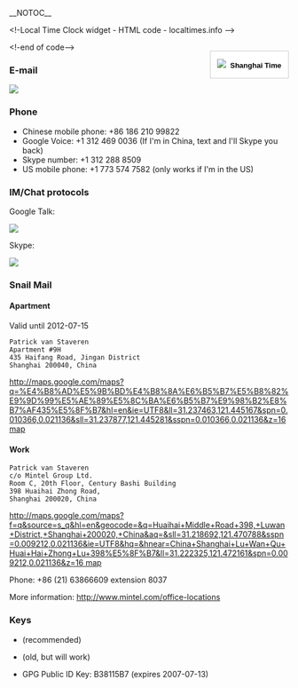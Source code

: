 __NOTOC__
<html><!-Local Time Clock widget - HTML code - localtimes.info --><div align="right" style="float: right;margin:15px 0px 0px 0px"><div align="center" style="width:140px;border:1px solid #ccc;background:#fff ;color: #fff ;font-weight:bold"><a style="padding:2px 1px;margin:2px 1px;font-size:13px;line-height:16px;font-family:arial;text-decoration:none;color:#000 ;" href="http://localtimes.info/Asia/China/Beijing/Beijing/"><img src="http://localtimes.info/images/countries/cn.png" border=0 style="border:0;margin:0;padding:0">&nbsp;&nbsp;Shanghai Time</a></div><script type="text/javascript" src="http://localtimes.info/clock.php?continent=Asia&country=China&city=Beijing&color=black-white&widget_number=1000"></script></div><!-end of code--></html>

===E-mail===
<html><img src="/util/textimage.php?text=trick.fancy-a.vanstaveren.us&size=10"></html>

===Phone===
* Chinese mobile phone: +86 186 210 99822
* Google Voice: +1 312 469 0036 (If I'm in China, text and I'll Skype you back)
* Skype number: +1 312 288 8509
* US mobile phone: +1 773 574 7582 (only works if I'm in the US)

===IM/Chat protocols===

Google Talk: <html><img src="/util/textimage.php?text=trickv.fancy-a.gmail.com&size=10"></html>

Skype: <html><img src="/util/textimage.php?text=patrick.van.staveren&size=10"></html>

===Snail Mail===

==== Apartment ====

Valid until 2012-07-15

 Patrick van Staveren
 Apartment #9H
 435 Haifang Road, Jingan District
 Shanghai 200040, China

[[http://maps.google.com/maps?q=%E4%B8%AD%E5%9B%BD%E4%B8%8A%E6%B5%B7%E5%B8%82%E9%9D%99%E5%AE%89%E5%8C%BA%E6%B5%B7%E9%98%B2%E8%B7%AF435%E5%8F%B7&hl=en&ie=UTF8&ll=31.237463,121.445167&spn=0.010366,0.021136&sll=31.237877,121.445281&sspn=0.010366,0.021136&z=16 map]]

====Work====
 Patrick van Staveren
 c/o Mintel Group Ltd.
 Room C, 20th Floor, Century Bashi Building
 398 Huaihai Zhong Road,
 Shanghai 200020, China
[[http://maps.google.com/maps?f=q&source=s_q&hl=en&geocode=&q=Huaihai+Middle+Road+398,+Luwan+District,+Shanghai+200020,+China&aq=&sll=31.218692,121.470788&sspn=0.009212,0.021136&ie=UTF8&hq=&hnear=China+Shanghai+Lu+Wan+Qu+Huai+Hai+Zhong+Lu+398%E5%8F%B7&ll=31.222325,121.472161&spn=0.009212,0.021136&z=16 map]]

Phone: +86 (21) 63866609 extension 8037

More information: http://www.mintel.com/office-locations


===Keys===
* {{file|Id_rsa.pub|SSH RSAv2 Public Key}} (recommended)
* {{file|Id_dsa.pub|SSH DSA Public Key}} (old, but will work)
* GPG Public ID Key: B38115B7 (expires 2007-07-13)